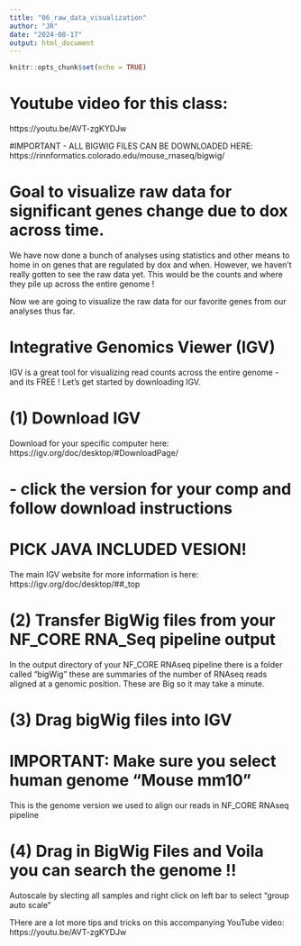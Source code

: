 ```yaml
---
title: "06_raw_data_visualization"
author: "JR"
date: "2024-08-17"
output: html_document
---
```


```r
knitr::opts_chunk$set(echo = TRUE)
```
# Youtube video for this class:
https://youtu.be/AVT-zgKYDJw

#IMPORTANT - ALL BIGWIG FILES CAN BE DOWNLOADED HERE:
https://rinnformatics.colorado.edu/mouse_rnaseq/bigwig/

# Goal to visualize raw data for significant genes change due to dox across time.
We have now done a bunch of analyses using statistics and other means to home in on
genes that are regulated by dox and when. However, we haven't really gotten to see the raw data
yet. This would be the counts and where they pile up across the entire genome !

Now we are going to visualize the raw data for our favorite genes from our analyses thus far.

# Integrative Genomics Viewer (IGV) 
IGV is a great tool for visualizing read counts across the entire genome - and its FREE !
Let's get started by downloading IGV.

# (1) Download IGV
Download for your specific computer here:
https://igv.org/doc/desktop/#DownloadPage/

# - click the version for your comp and follow download instructions
# PICK JAVA INCLUDED VESION!
The main IGV website for more information is here:
https://igv.org/doc/desktop/##_top

# (2) Transfer BigWig files from your NF_CORE RNA_Seq pipeline output
In the output directory of your NF_CORE RNAseq pipeline there is a folder called
"bigWig" these are summaries of the number of RNAseq reads aligned at a genomic position.
These are Big so it may take a minute.

# (3) Drag bigWig files into IGV
# IMPORTANT: Make sure you select human genome "Mouse mm10" 
This is the genome version we used to align our reads in NF_CORE RNAseq pipeline

# (4) Drag in BigWig Files and Voila you can search the genome !!
Autoscale by slecting all samples and right click on left bar to select "group auto scale"

THere are a lot more tips and tricks on this accompanying YouTube video:
https://youtu.be/AVT-zgKYDJw






